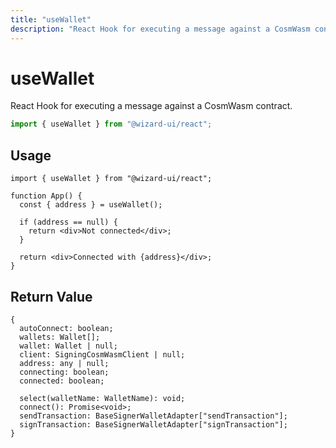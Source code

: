 ```yaml
---
title: "useWallet"
description: "React Hook for executing a message against a CosmWasm contract."
---
```


# useWallet

React Hook for executing a message against a CosmWasm contract.

```ts
import { useWallet } from "@wizard-ui/react";
```

## Usage

```tsx
import { useWallet } from "@wizard-ui/react";

function App() {
  const { address } = useWallet();

  if (address == null) {
    return <div>Not connected</div>;
  }

  return <div>Connected with {address}</div>;
}
```

## Return Value

```tsx
{
  autoConnect: boolean;
  wallets: Wallet[];
  wallet: Wallet | null;
  client: SigningCosmWasmClient | null;
  address: any | null;
  connecting: boolean;
  connected: boolean;

  select(walletName: WalletName): void;
  connect(): Promise<void>;
  sendTransaction: BaseSignerWalletAdapter["sendTransaction"];
  signTransaction: BaseSignerWalletAdapter["signTransaction"];
}
```
